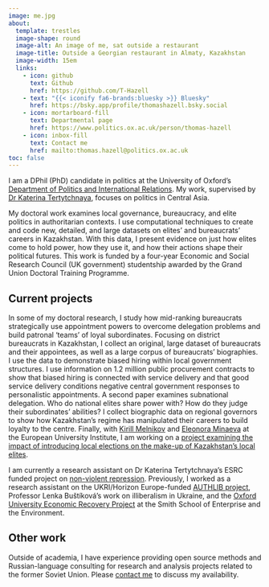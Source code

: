 ```yaml
---
image: me.jpg
about:
  template: trestles
  image-shape: round
  image-alt: An image of me, sat outside a restaurant
  image-title: Outside a Georgian restaurant in Almaty, Kazakhstan
  image-width: 15em
  links:
    - icon: github
      text: Github
      href: https://github.com/T-Hazell
    - text: "{{< iconify fa6-brands:bluesky >}} Bluesky"
      href: https://bsky.app/profile/thomashazell.bsky.social
    - icon: mortarboard-fill
      text: Departmental page
      href: https://www.politics.ox.ac.uk/person/thomas-hazell
    - icon: inbox-fill
      text: Contact me
      href: mailto:thomas.hazell@politics.ox.ac.uk
toc: false
---
```


I am a DPhil (PhD) candidate in politics at the University of Oxford's [Department of Politics and International Relations](https://www.politics.ox.ac.uk/). My work, supervised by [Dr Katerina Tertytchnaya](https://katerinatertytchnaya.com/), focuses on politics in Central Asia.

My doctoral work examines local governance, bureaucracy, and elite politics in authoritarian contexts. I use computational techniques to create and code new, detailed, and large datasets on elites' and bureaucrats' careers in Kazakhstan. With this data, I present evidence on just how elites come to hold power, how they use it, and how their actions shape their political futures. This work is funded by a four-year Economic and Social Research Council (UK government) studentship awarded by the Grand Union Doctoral Training Programme.

## Current projects

In some of my doctoral research, I study how mid-ranking bureaucrats strategically use appointment powers to overcome delegation problems and build patronal ‘teams’ of loyal subordinates. Focusing on district bureaucrats in Kazakhstan, I collect an original, large dataset of bureaucrats and their appointees, as well as a large corpus of bureaucrats' biographies. I use the data to demonstrate biased hiring within local government structures. I use information on 1.2 million public procurement contracts to show that biased hiring is connected with service delivery and that good service delivery conditions negative central government responses to personalistic appointments. A second paper examines subnational delegation. Who do national elites share power with? How do they judge their subordinates’ abilities? I collect biographic data on regional governors to show how Kazakhstan's regime has manipulated their careers to build loyalty to the centre. Finally, with [Kirill Melnikov](https://www.eui.eu/people?id=kirill-melnikov) and [Eleonora Minaeva](https://eleonora-minaeva.github.io/) at the European University Institute, I am working on a [project examining the impact of introducing local elections on the make-up of Kazakhstan's local elites](https://www.eui.eu/research-hub?id=local-elections-and-elite-management-in-authoritarian-regime-evidence-from-kazakhstan).

I am currently a research assistant on Dr Katerina Tertytchnaya's ESRC funded project on [non-violent repression](https://www.nonviolent-repression.co.uk/). Previously, I worked as a research assistant on the UKRI/Horizon Europe-funded [AUTHLIB project](https://www.authlib.eu/), Professor Lenka Buštíková's work on illiberalism in Ukraine, and the [Oxford University Economic Recovery Project](https://recovery.smithschool.ox.ac.uk/tracking/) at the Smith School of Enterprise and the Environment.

## Other work

Outside of academia, I have experience providing open source methods and Russian-language consulting for research and analysis projects related to the former Soviet Union. Please [contact me](mailto:thomas.hazell@politics.ox.ac.uk) to discuss my availability.